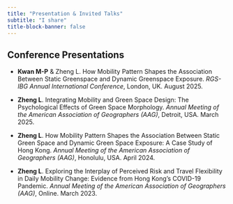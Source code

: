 ```yaml
---
title: "Presentation & Invited Talks"
subtitle: "I share"
title-block-banner: false
---
```


<!-- ## Invited Talks -->

<!-- <div style="margin-bottom: 10em;"></div> -->

## Conference Presentations

-   **Kwan M-P** & Zheng L. How Mobility Pattern Shapes the Association Between Static Greenspace and Dynamic Greenspace Exposure. *RGS-IBG Annual International Conference*, London, UK. August 2025.

-   **Zheng L**. Integrating Mobility and Green Space Design: The Psychological Effects of Green Space Morphology. *Annual Meeting of the American Association of Geographers (AAG)*, Detroit, USA. March 2025.

-   **Zheng L**. How Mobility Pattern Shapes the Association Between Static Green Space and Dynamic Green Space Exposure: A Case Study of Hong Kong. *Annual Meeting of the American Association of Geographers (AAG)*, Honolulu, USA. April 2024.

-   **Zheng L**. Exploring the Interplay of Perceived Risk and Travel Flexibility in Daily Mobility Change: Evidence from Hong Kong’s COVID-19 Pandemic. *Annual Meeting of the American Association of Geographers (AAG)*, Online. March 2023.

